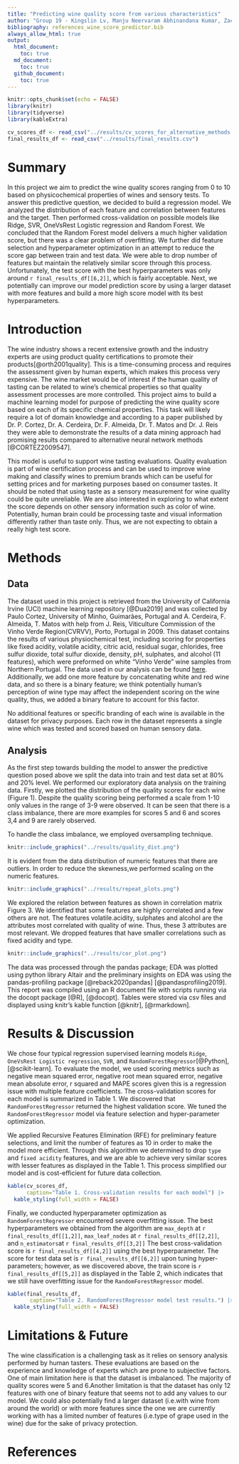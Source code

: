 ```yaml
---
title: "Predicting wine quality score from various characteristics"
author: "Group 19 - Kingslin Lv, Manju Neervaram Abhinandana Kumar, Zack Tang, Paval Levchenko"
bibliography: references_wine_score_predictor.bib
always_allow_html: true
output: 
  html_document:
    toc: true
  md_document:
    toc: true
  github_document:
    toc: true
---
```


```r
knitr::opts_chunk$set(echo = FALSE)
library(knitr)
library(tidyverse)
library(kableExtra)

cv_scores_df <- read_csv("../results/cv_scores_for_alternative_methods.csv")
final_results_df <- read_csv("../results/final_results.csv")
```

# Summary

In this project we aim to predict the wine quality scores ranging from 0 to 10 based on physicochemical properties of wines and sensory tests. To answer this predictive question, we decided to build a regression model. We analyzed the distribution of each feature and correlation between features and the target. Then performed cross-validation on possible models like Ridge, SVR, OneVsRest Logistic regression and Random Forest. We concluded that the Random Forest model delivers a much higher validation score, but there was a clear problem of overfitting. We further did feature selection and hyperparameter optimization in an attempt to reduce the score gap between train and test data. We were able to drop number of features but maintain the relatively similar score through this process. Unfortunately, the test score with the best hyperparameters was only around `r final_results_df[[6,2]]`, which is fairly acceptable. Next, we potentially can improve our model prediction score by using a larger dataset with more features and build a more high score model with its best hyperparameters.

# Introduction

The wine industry shows a recent extensive growth and the industry experts are using product quality certifications to promote their products[@orth2001quality]. This is a time-consuming process and requires the assessment given by human experts, which makes this process very expensive. The wine market would be of interest if the human quality of tasting can be related to wine's chemical properties so that quality assessment processes are more controlled. This project aims to build a machine learning model for purpose of predicting the wine quality score based on each of its specific chemical properties. This task will likely require a lot of domain knowledge and according to a paper published by Dr. P. Cortez, Dr. A. Cerdeira, Dr. F. Almeida, Dr. T. Matos and Dr. J. Reis they were able to demonstrate the results of a data mining approach had promising results compared to alternative neural network methods [@CORTEZ2009547].

This model is useful to support wine tasting evaluations. Quality evaluation is part of wine certification process and can be used to improve wine making and classify wines to premium brands which can be useful for setting prices and for marketing purposes based on consumer tastes. It should be noted that using taste as a sensory measurement for wine quality could be quite unreliable. We are also interested in exploring to what extent the score depends on other sensory information such as color of wine. Potentially, human brain could be processing taste and visual information differently rather than taste only. Thus, we are not expecting to obtain a really high test score.

# Methods

## Data

The dataset used in this project is retrieved from the University of California Irvine (UCI) machine learning repository [@Dua2019] and was collected by Paulo Cortez, University of Minho, Guimarães, Portugal and A. Cerdeira, F. Almeida, T. Matos with help from J. Reis, Viticulture Commission of the Vinho Verde Region(CVRVV), Porto, Portugal in 2009. This dataset contains the results of various physiochemical test, including scoring for properties like fixed acidity, volatile acidity, citric acid, residual sugar, chlorides, free sulfur dioxide, total sulfur dioxide, density, pH, sulphates, and alcohol (11 features), which were preformed on white "Vinho Verde" wine samples from Northern Portugal. The data used in our analysis can be found [here](https://archive.ics.uci.edu/ml/datasets/wine+quality). Additionally, we add one more feature by concatenating white and red wine data, and so there is a binary feature; we think potentially human's perception of wine type may affect the independent scoring on the wine quality, thus, we added a binary feature to account for this factor.

No additional features or specific branding of each wine is available in the dataset for privacy purposes. Each row in the dataset represents a single wine which was tested and scored based on human sensory data.

## Analysis

As the first step towards building the model to answer the predictive question posed above we split the data into train and test data set at 80% and 20% level. We performed our exploratory data analysis on the training data. Firstly, we plotted the distribution of the quality scores for each wine (Figure 1). Despite the quality scoring being performed a scale from 1-10 only values in the range of 3-9 were observed. It can be seen that there is a class imbalance, there are more examples for scores 5 and 6 and scores 3,4 and 9 are rarely observed.

To handle the class imbalance, we employed oversampling technique.

```r
knitr::include_graphics("../results/quality_dist.png")
```

It is evident from the data distribution of numeric features that there are outliers. In order to reduce the skewness,we performed scaling on the numeric features.

```r
knitr::include_graphics("../results/repeat_plots.png")
```

We explored the relation between features as shown in correlation matrix Figure 3. We identified that some features are highly correlated and a few others are not. The features volatile.acidity, sulphates and alcohol are the attributes most correlated with quality of wine. Thus, these 3 attributes are most relevant. We dropped features that have smaller correlations such as fixed acidity and type.

```r
knitr::include_graphics("../results/cor_plot.png")
```

The data was processed through the pandas package; EDA was plotted using python library Altair and the preliminary insights on EDA was using the pandas-profiling package [@reback2020pandas] [@pandasprofiling2019]. This report was compiled using an R document file with scripts running via the docopt package [@R], [@docopt]. Tables were stored via csv files and displayed using knitr's kable function [@knitr], [@rmarkdown]. 

# Results & Discussion

We chose four typical regression supervised learning models `Ridge`, `OneVsRest Logistic regression`, `SVR`, and `RandomForestRegressor`[@Python], [@scikit-learn]. To evaluate the model, we used scoring metrics such as negative mean squared error, negative root mean squared error, negative mean absolute error, r squared and MAPE scores given this is a regression issue with multiple feature coefficients. The cross-validation scores for each model is summarized in Table 1. We discovered that `RandomForestRegressor` returned the highest validation score. We tuned the `RandomForestRegressor` model via feature selection and hyper-parameter optimization.

We applied Recursive Features Elimination (RFE) for preliminary feature selections, and limit the number of features as 10 in order to make the model more efficient. Through this algorithm we determined to drop `type` and `fixed acidity` features, and we are able to achieve very similar scores with lesser features as displayed in the Table 1. This process simplified our model and is cost-efficient for future data collection.

```r
kable(cv_scores_df,
      caption="Table 1. Cross-validation results for each model") |> 
  kable_styling(full_width = FALSE)
```

Finally, we conducted hyperparameter optimization as `RandomForestRegressor` encountered severe overfitting issue. The best hyperparameters we obtained from the algorithm are `max_depth` at `r final_results_df[[1,2]]`, `max_leaf_nodes` at `r final_results_df[[2,2]]`, and `n_estimators`at `r final_results_df[[3,2]]` The best cross-validation score is `r final_results_df[[4,2]]` using the best hyperparameter. The score for test data set is `r final_results_df[[6,2]]` upon tuning hyper-parameters; however, as we discovered above, the train score is `r final_results_df[[5,2]]` as displayed in the Table 2, which indicates that we still have overfitting issue for the `RandomForestRegressor` model.

```r
kable(final_results_df,
       caption="Table 2. RandomForestRegressor model test results.") |> 
  kable_styling(full_width = FALSE)
```

# Limitations & Future

The wine classification is a challenging task as it relies on sensory analysis performed by human tasters. These evaluations are based on the experience and knowledge of experts which are prone to subjective factors. One of main limitation here is that the dataset is imbalanced. The majority of quality scores were 5 and 6.Another limitation is that the dataset has only 12 features with one of binary feature that seems not to add any values to our model. We could also potentially find a larger dataset (i.e.with wine from around the world) or with more features since the one we are currently working with has a limited number of features (i.e.type of grape used in the wine) due for the sake of privacy protection.

# References
